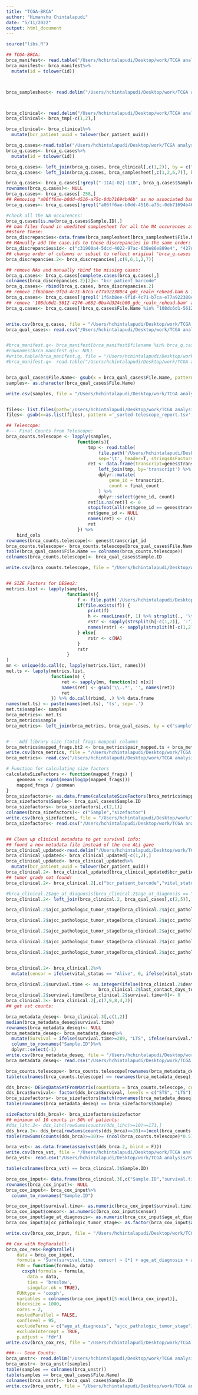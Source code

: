 ```yaml
---
title: "TCGA-BRCA"
author: "Himanshu Chintalapudi"
date: "5/11/2022"
output: html_document
---
```


```r
source("libs.R")
```

```r
## TCGA-BRCA:
brca_manifest<- read.table("/Users/hchintalapudi/Desktop/work/TCGA analysis/PanCancer/TCGA-BRCA/gdc_manifest.2022-02-17.txt", header = T)
brca_manifest<- brca_manifest%>%
  mutate(id = tolower(id))



brca_samplesheet<- read.delim("/Users/hchintalapudi/Desktop/work/TCGA analysis/PanCancer/TCGA-BRCA/gdc_sample_sheet.2022-02-17.tsv")



brca_clinical<- read.delim("/Users/hchintalapudi/Desktop/work/TCGA analysis/PanCancer/TCGA-BRCA/nationwidechildrens.org_clinical_patient_brca.txt")
brca_clinical<- brca_tmp[-c(1,2),]

brca_clinical<- brca_clinical%>%
  mutate(bcr_patient_uuid = tolower(bcr_patient_uuid))

brca_q.cases<-read.table("/Users/hchintalapudi/Desktop/work/TCGA analysis/PanCancer/TCGA-BRCA/case_set_BRCA_ERV_no_tx_ductal_primary.2021-12-13.tsv", header = T)
brca_q.cases<- brca_q.cases%>%
  mutate(id = tolower(id))

brca_q.cases<- left_join(brca_q.cases, brca_clinical[,c(1,2)], by = c("id" = "bcr_patient_uuid"))
brca_q.cases<- left_join(brca_q.cases, brca_samplesheet[,c(1,2,6,7)], by = c("bcr_patient_barcode" = "Case.ID"))

brca_q.cases<- brca_q.cases[!grepl("-11A|-02|-11B", brca_q.cases$Sample.ID),]
rownames(brca_q.cases)<- NULL
brca_q.cases<- brca_q.cases[-258,]
## Removing "a06ff6ae-b0dd-4516-a75c-0db71694b46b" as no associated bam file or sample ID was found!
brca_q.cases<- brca_q.cases[!grepl("a06ff6ae-b0dd-4516-a75c-0db71694b46b", brca_q.cases$id),]

#check all the NA occurences:
brca_q.cases[is.na(brca_q.cases$Sample.ID),]
## bam files found in unedited samplesheet for all the NA occurences after left_join: 
##store these:
brca_discrepancies<-data.frame(brca_samplesheet[brca_samplesheet$File.Name %in%  c("44bb0b80-ac9b-4495-a014-a54eb389cf67_gdc_realn_rehead.bam",                                                       "dce39f40-597b-40df-961e-4d0b4f1e4a4a_gdc_realn_rehead.bam",  "eab0f8df-e01f-423f-bc98-dac806d56e13_gdc_realn_rehead.bam"),])
## MAnually add the case.ids to these discrepancies in the same order:
brca_discrepancies$id<- c("c31900a4-5dcd-4022-97ac-638e86e889e4", "427d0648-3f77-4ffc-b52c-89855426d647","6e7d5ec6-a469-467c-b748-237353c23416")
## change order of columns or subset to reflect original 'brca_q.cases' file:
brca_discrepancies.2<- brca_discrepancies[,c(9,6,1,2,7)]

## remove NAs and manually rbind the missing cases:
brca_q.cases<- brca_q.cases[complete.cases(brca_q.cases),]
colnames(brca_discrepancies.2)[2]<- "bcr_patient_barcode"
brca_q.cases<- rbind(brca_q.cases, brca_discrepancies.2)
## remove 1f6ab8ee-9f1d-4c71-b7ca-e77a922380c4_gdc_realn_rehead.bam & 1844cc21-f9ae-49f8-b383-299da0970bdd_gdc_realn_rehead.bam for duplicate occurence of id:6cb6f179-defd-4661-af0a-c353b74c0c49 as '12f301fc-bde2-4343-871e-acb4162043d7_gdc_realn_rehead.bam' has bigger read length; So retain only that
brca_q.cases<- brca_q.cases[!grepl('1f6ab8ee-9f1d-4c71-b7ca-e77a922380c4_gdc_realn_rehead.bam|1844cc21-f9ae-49f8-b383-299da0970bdd_gdc_realn_rehead.bam', brca_q.cases$File.Name),]
## remove '108dc6d1-5612-4276-a682-0ba4d324cb00_gdc_realn_rehead.bam' as it is also truncated: bam2fq fails:
brca_q.cases<- brca_q.cases[!brca_q.cases$File.Name %in% "108dc6d1-5612-4276-a682-0ba4d324cb00_gdc_realn_rehead.bam",]


write.csv(brca_q.cases, file = "/Users/hchintalapudi/Desktop/work/TCGA analysis/PanCancer/TCGA-BRCA/BRCA_qualified.cases.txt")
brca_qual_cases<- read.csv("/Users/hchintalapudi/Desktop/work/TCGA analysis/PanCancer/TCGA-BRCA/BRCA_qualified.cases.txt", row.names = 1)


#brca_manifest.q<- brca_manifest[brca_manifest$filename %in% brca_q.cases$File.Name,]
#rownames(brca_manifest.q)<- NULL
#write.table(brca_manifest.q, file = "/Users/hchintalapudi/Desktop/work/TCGA analysis/PanCancer/TCGA-BRCA/BRCA_manifest_q.cases.txt", quote = F, sep = "\t", row.names = F)
#brca_manifest.q<- read.table("/Users/hchintalapudi/Desktop/work/TCGA analysis/PanCancer/TCGA-BRCA/BRCA_manifest_q.cases.txt", header = T)


brca_qual_cases$File.Name<- gsub(x = brca_qual_cases$File.Name, pattern = ".bam", replacement = "")
samples<- as.character(brca_qual_cases$File.Name)

write.csv(samples, file = "/Users/hchintalapudi/Desktop/work/TCGA analysis/PanCancer/TCGA-BRCA/brca_q_samplenames.txt", row.names = F, quote = F)


files<- list.files(path='/Users/hchintalapudi/Desktop/work/TCGA analysis/PanCancer/TCGA-BRCA/Telescope/')
files<- gsub(x=as.list(files), pattern ='_sorted-telescope_report.tsv', replacement = "")

## Telescope:
#--- Final Counts from Telescope:
brca_counts.telescope <- lapply(samples,
                           function(s){
                               tmp <- read.table(
                                   file.path('/Users/hchintalapudi/Desktop/work/TCGA analysis/PanCancer/TCGA-BRCA/Telescope/',paste0(s, '_sorted-telescope_report.tsv')),
                                   sep='\t', header=T, stringsAsFactors=F)
                               ret <- data.frame(transcript=genes$transcript_id, stringsAsFactors=F) %>%
                                   left_join(tmp, by='transcript') %>%
                                   dplyr::mutate(
                                       gene_id = transcript,
                                       count = final_count
                                   ) %>%
                                   dplyr::select(gene_id, count)
                               ret[is.na(ret)] <- 0
                               stopifnot(all(ret$gene_id == genes$transcript_id))
                               ret$gene_id <- NULL
                               names(ret) <- c(s)
                               ret
                           }) %>%
    bind_cols
rownames(brca_counts.telescope)<- genes$transcript_id
brca_counts.telescope<- brca_counts.telescope[brca_qual_cases$File.Name]
table(brca_qual_cases$File.Name == colnames(brca_counts.telescope))
colnames(brca_counts.telescope)<- brca_qual_cases$Sample.ID

write.csv(brca_counts.telescope, file = "/Users/hchintalapudi/Desktop/work/TCGA analysis/PanCancer/TCGA-BRCA/TCGA-BRCA_Telescope_finalcounts_445.csv")


## SIZE Factors for DESeq2:
metrics.list <- lapply(samples, 
                       function(s){
                           f <- file.path('/Users/hchintalapudi/Desktop/work/TCGA analysis/PanCancer/TCGA-BRCA/Telescope/',paste0(s, '_sorted-telescope_report.tsv'))
                           if(file.exists(f)) {
                               print(f)
                               h <- readLines(f, 1) %>% strsplit(., '\t') %>% unlist
                               rstr <- sapply(strsplit(h[-c(1,2)], ':'), function(t) as.numeric(unlist(t[2][1])))
                               names(rstr) <- sapply(strsplit(h[-c(1,2)], ':'), function(t) t[1])
                           } else{
                               rstr <- c(NA)
                           }
                           rstr
                       }
)
mn <- unique(do.call(c, lapply(metrics.list, names)))
met.ts <- lapply(metrics.list, 
                 function(m) {
                     ret <- sapply(mn, function(x) m[x])
                     names(ret) <- gsub('\\..*', '', names(ret))
                     ret
                 }) %>% do.call(rbind, .) %>% data.frame
names(met.ts) <- paste(names(met.ts), 'ts', sep='.')
met.ts$sample<- samples
brca_metrics<- met.ts
brca_metrics$sample
brca_metrics<- left_join(brca_metrics, brca_qual_cases, by = c("sample"="File.Name"))


#--- Add library size (total frags mapped) columns
brca_metrics$mapped_frags.bt2 <- brca_metrics$pair_mapped.ts + brca_metrics$pair_mixed.ts + brca_metrics$single_mapped.ts
write.csv(brca_metrics, file = "/Users/hchintalapudi/Desktop/work/TCGA analysis/PanCancer/TCGA-BRCA/Telescope_brca_metrics.csv")
brca_metrics<- read.csv("/Users/hchintalapudi/Desktop/work/TCGA analysis/PanCancer/TCGA-BRCA/Telescope_brca_metrics.csv", row.names = 1, stringsAsFactors = F)

# Function for calculating size factors
calculateSizeFactors <- function(mapped_frags) {
    geomean <- expm1(mean(log1p(mapped_frags)))
    mapped_frags / geomean
}
brca_sizefactors<- as.data.frame(calculateSizeFactors(brca_metrics$mapped_frags.bt2))
brca_sizefactors$Sample<- brca_qual_cases$Sample.ID
brca_sizefactors<- brca_sizefactors[,c(2,1)]
colnames(brca_sizefactors)<- c("Sample","sizefactor")
write.csv(brca_sizefactors, file = "/Users/hchintalapudi/Desktop/work/TCGA analysis/PanCancer/TCGA-BRCA/Telescope_brca_sizefactors.csv", row.names = F)
brca_sizefactors<- read.csv("/Users/hchintalapudi/Desktop/work/TCGA analysis/PanCancer/TCGA-BRCA/Telescope_brca_sizefactors.csv")


## Clean up clinical metadata to get survival info:
## found a new metadata file instead of the one ALi gave
brca_clinical_updated<-read.delim("/Users/hchintalapudi/Desktop/work/TCGA analysis/PanCancer/TCGA-BRCA/gdc_download_20220315_152239.658026/8162d394-8b64-4da2-9f5b-d164c54b9608/nationwidechildrens.org_clinical_patient_brca.txt")
brca_clinical_updated<- brca_clinical_updated[-c(1,2),]
brca_clinical_updated<- brca_clinical_updated%>%
  mutate(bcr_patient_uuid = tolower(bcr_patient_uuid))
brca_clinical.2<- brca_clinical_updated[brca_clinical_updated$bcr_patient_uuid %in% brca_qual_cases$id,]
## tumor grade not found!
brca_clinical.2<- brca_clinical.2[,c("bcr_patient_barcode","vital_status","ajcc_pathologic_tumor_stage","age_at_diagnosis",  "last_contact_days_to","death_days_to")]

#brca_clinical.2$age_at_diagnosis[brca_clinical.2$age_at_diagnosis == "[Not Available]"]<- NA
brca_clinical.2<- left_join(brca_clinical.2, brca_qual_cases[,c(2,5)], by = "bcr_patient_barcode")

brca_clinical.2$ajcc_pathologic_tumor_stage[brca_clinical.2$ajcc_pathologic_tumor_stage == "[Discrepancy]" | brca_clinical.2$ajcc_pathologic_tumor_stage == "[Not Available]"]<- NA

brca_clinical.2$ajcc_pathologic_tumor_stage[brca_clinical.2$ajcc_pathologic_tumor_stage == "Stage IA" | brca_clinical.2$ajcc_pathologic_tumor_stage == "Stage IB"]<- "Stage I"

brca_clinical.2$ajcc_pathologic_tumor_stage[brca_clinical.2$ajcc_pathologic_tumor_stage == "Stage IIA" | brca_clinical.2$ajcc_pathologic_tumor_stage == "Stage IIB"]<- "Stage II"

brca_clinical.2$ajcc_pathologic_tumor_stage[brca_clinical.2$ajcc_pathologic_tumor_stage == "Stage IIIA" | brca_clinical.2$ajcc_pathologic_tumor_stage == "Stage IIIB" | brca_clinical.2$ajcc_pathologic_tumor_stage == "Stage IIIC"]<- "Stage III"

brca_clinical.2$ajcc_pathologic_tumor_stage[brca_clinical.2$ajcc_pathologic_tumor_stage == "Stage X"]<- "Stage IV"


brca_clinical.2<- brca_clinical.2%>%
  mutate(censor = ifelse(vital_status == "Alive", 0, ifelse(vital_status == "Dead", 1, NA)))

brca_clinical.2$survival.time <- as.integer(ifelse(brca_clinical.2$death_days_to == "[Not Applicable]",
                                   brca_clinical.2$last_contact_days_to, brca_clinical.2$death_days_to))
brca_clinical.2$survival.time[brca_clinical.2$survival.time<0]<- 0
brca_clinical.3<- brca_clinical.2[,c(7,9,8,4,3)]
## get vst counts:

brca_metadata_deseq<- brca_clinical.3[,c(1,2)]
median(brca_metadata_deseq$survival.time)
rownames(brca_metadata_deseq)<- NULL
brca_metadata_deseq<- brca_metadata_deseq%>%
  mutate(Survival = ifelse(survival.time>=289, "LTS", ifelse(survival.time<=289, "STS",NA)))%>%
  column_to_rownames("Sample.ID")%>%
  dplyr::select(-1)
write.csv(brca_metadata_deseq, file = "/Users/hchintalapudi/Desktop/work/TCGA analysis/PanCancer/TCGA-BRCA/BRCA_metadata_deseq2.csv")
brca_metadata_deseq<- read.csv("/Users/hchintalapudi/Desktop/work/TCGA analysis/PanCancer/TCGA-BRCA/BRCA_metadata_deseq2.csv", row.names = 1)

brca_counts.telescope<- brca_counts.telescope[rownames(brca_metadata_deseq)]
table(colnames(brca_counts.telescope) == rownames(brca_metadata_deseq))

dds_brca<- DESeqDataSetFromMatrix(countData = brca_counts.telescope, colData =brca_metadata_deseq, design = ~Survival)
dds_brca$Survival<- factor(dds_brca$Survival, levels = c("STS", "LTS"))
brca_sizefactors<- brca_sizefactors[match(rownames(brca_metadata_deseq), brca_sizefactors$Sample),]
table(rownames(brca_metadata_deseq) == brca_sizefactors$Sample)

sizeFactors(dds_brca)<- brca_sizefactors$sizefactor
## minimum of 10 counts in 50% of patients:
#dds_lihc.2<- dds_lihc[rowSums(counts(dds_lihc)>=10)>=171,]
dds_brca.2<- dds_brca[rowSums(counts(dds_brca)>=10)>=(ncol(brca_counts.telescope)*0.5),]
table(rowSums(counts(dds_brca)>=10)>= (ncol(brca_counts.telescope)*0.5))

brca_vst<- as.data.frame(assay(vst(dds_brca.2, blind = F)))
write.csv(brca_vst, file = "/Users/hchintalapudi/Desktop/work/TCGA analysis/PanCancer/TCGA-BRCA/brca_vst_0.50_2966.csv")
brca_vst<- read.csv("/Users/hchintalapudi/Desktop/work/TCGA analysis/PanCancer/TCGA-BRCA/brca_vst_0.50_2966.csv", row.names = 1, check.names = F)
```


```r
table(colnames(brca_vst) == brca_clinical.3$Sample.ID)

brca_cox_input<- data.frame(brca_clinical.3[,c("Sample.ID","survival.time","censor","age_at_diagnosis", "ajcc_pathologic_tumor_stage")], t(brca_vst))
rownames(brca_cox_input)<- NULL
brca_cox_input<- brca_cox_input%>%
  column_to_rownames("Sample.ID")

brca_cox_input$survival.time<- as.numeric(brca_cox_input$survival.time)
brca_cox_input$censor<- as.numeric(brca_cox_input$censor)
brca_cox_input$age_at_diagnosis<- as.numeric(brca_cox_input$age_at_diagnosis)
brca_cox_input$ajcc_pathologic_tumor_stage<- as.factor(brca_cox_input$ajcc_pathologic_tumor_stage)

write.csv(brca_cox_input, file = "/Users/hchintalapudi/Desktop/work/TCGA analysis/PanCancer/TCGA-BRCA/brca_cox_input_445.csv")

## Cox with RegParalell:
brca_cox_res<-RegParallel(
    data = brca_cox_input,
    formula = 'Surv(survival.time, censor) ~ [*] + age_at_diagnosis + ajcc_pathologic_tumor_stage',
    FUN = function(formula, data)
      coxph(formula = formula,
        data = data,
        ties = 'breslow',
        singular.ok = TRUE),
    FUNtype = 'coxph',
    variables = colnames(brca_cox_input)[5:ncol(brca_cox_input)],
    blocksize = 1000,
    cores = 2,
    nestedParallel = FALSE,
    conflevel = 95,
    excludeTerms = c("age_at_diagnosis", "ajcc_pathologic_tumor_stage"),
    excludeIntercept = TRUE,
    p.adjust = 'fdr')
write.csv(brca_cox_res, file = "/Users/hchintalapudi/Desktop/work/TCGA analysis/PanCancer/TCGA-BRCA/BRCA-vst_cox_results_0.50_2966.csv")
```


```r
###--- Gene Counts:
brca_unstr<- read.delim("/Users/hchintalapudi/Desktop/work/TCGA analysis/PanCancer/TCGA-BRCA/TCGA-BRCA_unstr-counts.txt", check.names = F, row.names = 1, stringsAsFactors = F)
brca_unstr<- brca_unstr[samples]
table(samples == colnames(brca_unstr))
table(samples == brca_qual_cases$File.Name)
colnames(brca_unstr)<- brca_qual_cases$Sample.ID
write.csv(brca_unstr, file = "/Users/hchintalapudi/Desktop/work/TCGA analysis/PanCancer/TCGA-BRCA/TCGA-BRCA_unstr-counts_raw_445.txt")



```

